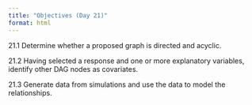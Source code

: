 ```yaml
---
title: "Objectives (Day 21)"
format: html
---
```


21.1 Determine whether a proposed graph is directed and acyclic.

21.2 Having selected a response and one or more explanatory variables, identify other DAG nodes as covariates. 

21.3 Generate data from simulations and use the data to model the relationships.
